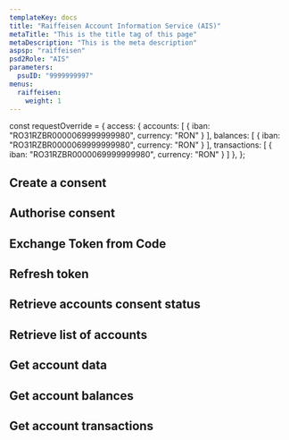 ```yaml
---
templateKey: docs
title: "Raiffeisen Account Information Service (AIS)"
metaTitle: "This is the title tag of this page"
metaDescription: "This is the meta description"
aspsp: "raiffeisen"
psd2Role: "AIS"
parameters:
  psuID: "9999999997"
menus:
  raiffeisen: 
    weight: 1
---
```




const requestOverride = {
  access: {
    accounts: [
      {
        iban: "RO31RZBR0000069999999980",
        currency: "RON"
      }
    ],
    balances: [
      {
        iban: "RO31RZBR0000069999999980",
        currency: "RON"
      }
    ],
    transactions: [
      {
        iban: "RO31RZBR0000069999999980",
        currency: "RON"
      }
    ]
  },
};



  <step>

  ## Create a consent

  <StepCreateAccountConsent requestOverride={requestOverride} />
  </step>
<step>

  ## Authorise consent

  <AuthoriseStep/>
</step>
<step>

  ## Exchange Token from Code

  <CreateToken/>
</step>
<step>

  ## Refresh token

  <RefreshToken/>
  </step>
  <step>

  ## Retrieve accounts consent status

  <AccountConsentStatus/>
  </step>
  <step>

  ## Retrieve list of accounts

  <StepAccounts/>
  </step>
  <step>

  ## Get account data

  <StepAccount/>
  </step>
  <step>

  ## Get account balances

  <StepBalances/>
  </step>
  <step>

  ## Get account transactions

  <StepTransactions/>
  </step>

